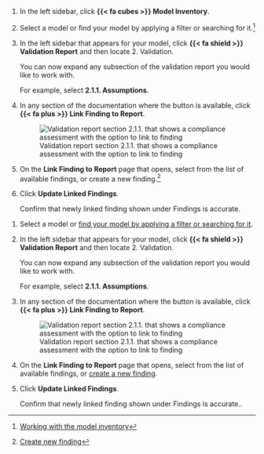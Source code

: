 :::: {.content-visible unless-format="revealjs"}
1. In the left sidebar, click **{{< fa cubes >}} Model Inventory**.

1. Select a model or find your model by applying a filter or searching for it.^[[Working with the model inventory](/guide/model-inventory/working-with-model-inventory.qmd#search-filter-and-sort-models)]

1. In the left sidebar that appears for your model, click **{{< fa shield >}} Validation Report** and then locate 2. Validation.

   You can now expand any subsection of the validation report you would like to work with.

   For example, select **2.1.1. Assumptions**.

1. In any section of the documentation where the button is available, click **{{< fa plus >}} Link Finding to Report**. 

   ![Validation report section 2.1.1. that shows a compliance assessment with the option to link to finding](/guide/model-validation/link-finding.png){fig-alt="A screenshot of the validation report section 2.1.1. that shows a compliance assessment with the option to link to finding" .screenshot}

1. On the **Link Finding to Report** page that opens, select from the list of available findings, or create a new finding.^[[Create new finding](/guide/model-validation/add-manage-model-findings.qmd)] 

1. Click **Update Linked Findings**.

   Confirm that newly linked finding shown under Findings is accurate.

::::

:::: {.content-hidden unless-format="revealjs"}
1. Select a model or [find your model by applying a filter or searching for it](/guide/model-inventory/working-with-model-inventory.qmd#search-filter-and-sort-models){target="_blank"}.

1. In the left sidebar that appears for your model, click **{{< fa shield >}} Validation Report** and then locate 2. Validation.

   You can now expand any subsection of the validation report you would like to work with.

   For example, select **2.1.1. Assumptions**.

1. In any section of the documentation where the button is available, click **{{< fa plus >}} Link Finding to Report**. 

   ![Validation report section 2.1.1. that shows a compliance assessment with the option to link to finding](/guide/model-validation/link-finding.png){fig-alt="A screenshot of the validation report section 2.1.1. that shows a compliance assessment with the option to link to finding" .screenshot}

1. On the **Link Finding to Report** page that opens, select from the list of available findings, or [create a new finding](/guide/model-validation/add-manage-model-findings.qmd){target="_blank"}. 

1. Click **Update Linked Findings**.

   Confirm that newly linked finding shown under Findings is accurate..

::::


